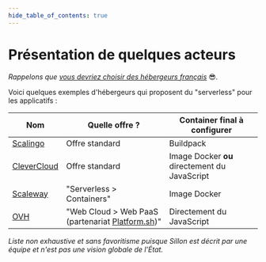 ```yaml
---
hide_table_of_contents: true
---
```


# Présentation de quelques acteurs

_Rappelons que [vous devriez choisir des hébergeurs français](/docs/sovereignty)_ 😎*.*

Voici quelques exemples d'hébergeurs qui proposent du "serverless" pour les applicatifs :

| **Nom**                                      | **Quelle offre ?**                                                        | **Container final à configurer**              |
| -------------------------------------------- | ------------------------------------------------------------------------- | --------------------------------------------- |
| [Scalingo](https://scalingo.com/)            | Offre standard                                                            | Buildpack                                     |
| [CleverCloud](https://www.clever-cloud.com/) | Offre standard                                                            | Image Docker **ou** directement du JavaScript |
| [Scaleway](https://www.scaleway.com/)        | "Serverless \> Containers"                                                | Image Docker                                  |
| [OVH](https://www.ovhcloud.com/)             | "Web Cloud \> Web PaaS (partenariat [Platform.sh](https://platform.sh/))" | Directement du JavaScript                     |

_Liste non exhaustive et sans favoritisme puisque Sillon est décrit par une équipe et n'est pas une vision globale de l'État._
